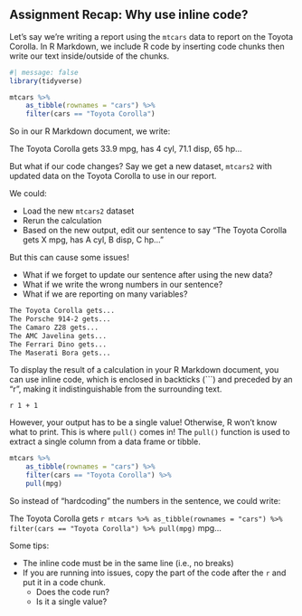 ## Assignment Recap: Why use inline code?

Let's say we're writing a report using the `mtcars` data to report on the Toyota Corolla. In R Markdown, we include R code by inserting code chunks then write our text inside/outside of the chunks.

```r
#| message: false
library(tidyverse)

mtcars %>% 
    as_tibble(rownames = "cars") %>% 
    filter(cars == "Toyota Corolla")
```

So in our R Markdown document, we write: 

The Toyota Corolla gets 33.9 mpg, has 4 cyl, 71.1 disp, 65 hp...

But what if our code changes? Say we get a new dataset, `mtcars2` with updated data on the Toyota Corolla to use in our report.

We could:

* Load the new `mtcars2` dataset
* Rerun the calculation
* Based on the new output, edit our sentence to say "The Toyota Corolla gets X mpg, has A cyl, B disp, C hp..."

But this can cause some issues!

* What if we forget to update our sentence after using the new data?
* What if we write the wrong numbers in our sentence?
* What if we are reporting on many variables?

```md
The Toyota Corolla gets...
The Porsche 914-2 gets... 
The Camaro Z28 gets... 
The AMC Javelina gets... 
The Ferrari Dino gets... 
The Maserati Bora gets... 
```

To display the result of a calculation in your R Markdown document, you can use inline code, which is enclosed in backticks (```) and preceded by an "r", making it indistinguishable from the surrounding text.

`r 1 + 1`

However, your output has to be a single value! Otherwise, R won't know what to print. This is where `pull()` comes in! The `pull()` function is used to extract a single column from a data frame or tibble.

```r
mtcars %>%
    as_tibble(rownames = "cars") %>%
    filter(cars == "Toyota Corolla") %>%
    pull(mpg)
```


So instead of "hardcoding" the numbers in the sentence, we could write:

The Toyota Corolla gets `r mtcars %>% as_tibble(rownames = "cars") %>% filter(cars == "Toyota Corolla") %>% pull(mpg)` mpg...

Some tips:

- The inline code must be in the same line (i.e., no breaks)
- If you are running into issues, copy the part of the code after the `r` and put it in a code chunk.
    - Does the code run?
    - Is it a single value?
